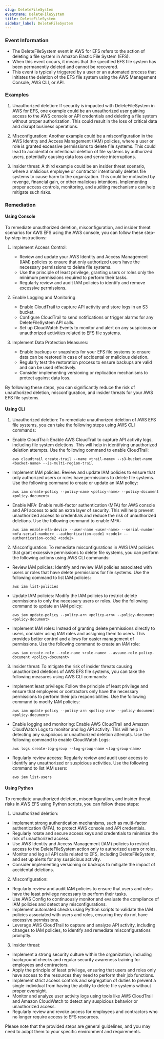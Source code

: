 ```yaml
--- 
slug: DeleteFileSystem
eventname: DeleteFileSystem
title: DeleteFileSystem
sidebar_label: DeleteFileSystem
---
```

                       
### Event Information

- The DeleteFileSystem event in AWS for EFS refers to the action of deleting a file system in Amazon Elastic File System (EFS).
- When this event occurs, it means that the specified EFS file system has been permanently deleted and cannot be recovered.
- This event is typically triggered by a user or an automated process that initiates the deletion of the EFS file system using the AWS Management Console, AWS CLI, or API.


### Examples

1. Unauthorized deletion: If security is impacted with DeleteFileSystem in AWS for EFS, one example could be an unauthorized user gaining access to the AWS console or API credentials and deleting a file system without proper authorization. This could result in the loss of critical data and disrupt business operations.

2. Misconfiguration: Another example could be a misconfiguration in the AWS Identity and Access Management (IAM) policies, where a user or role is granted excessive permissions to delete file systems. This could lead to accidental or intentional deletion of file systems by authorized users, potentially causing data loss and service interruptions.

3. Insider threat: A third example could be an insider threat scenario, where a malicious employee or contractor intentionally deletes file systems to cause harm to the organization. This could be motivated by revenge, financial gain, or other malicious intentions. Implementing proper access controls, monitoring, and auditing mechanisms can help mitigate such risks.

### Remediation

#### Using Console

To remediate unauthorized deletion, misconfiguration, and insider threat scenarios for AWS EFS using the AWS console, you can follow these step-by-step instructions:

1. Implement Access Control: 
   - Review and update your AWS Identity and Access Management (IAM) policies to ensure that only authorized users have the necessary permissions to delete file systems.
   - Use the principle of least privilege, granting users or roles only the minimum permissions required to perform their tasks.
   - Regularly review and audit IAM policies to identify and remove excessive permissions.

2. Enable Logging and Monitoring:
   - Enable CloudTrail to capture API activity and store logs in an S3 bucket.
   - Configure CloudTrail to send notifications or trigger alarms for any DeleteFileSystem API calls.
   - Set up CloudWatch Events to monitor and alert on any suspicious or unauthorized activities related to EFS file systems.

3. Implement Data Protection Measures:
   - Enable backups or snapshots for your EFS file systems to ensure data can be restored in case of accidental or malicious deletion.
   - Regularly test the restoration process to ensure backups are valid and can be used effectively.
   - Consider implementing versioning or replication mechanisms to protect against data loss.

By following these steps, you can significantly reduce the risk of unauthorized deletion, misconfiguration, and insider threats for your AWS EFS file systems.

#### Using CLI

1. Unauthorized deletion: To remediate unauthorized deletion of AWS EFS file systems, you can take the following steps using AWS CLI commands:

- Enable CloudTrail: Enable AWS CloudTrail to capture API activity logs, including file system deletions. This will help in identifying unauthorized deletion attempts. Use the following command to enable CloudTrail:

  `aws cloudtrail create-trail --name <trail-name> --s3-bucket-name <bucket-name> --is-multi-region-trail`

- Implement IAM policies: Review and update IAM policies to ensure that only authorized users or roles have permissions to delete file systems. Use the following command to create or update an IAM policy:

  `aws iam create-policy --policy-name <policy-name> --policy-document <policy-document>`

- Enable MFA: Enable multi-factor authentication (MFA) for AWS console and API access to add an extra layer of security. This will help prevent unauthorized access to credentials and reduce the risk of unauthorized deletions. Use the following command to enable MFA:

  `aws iam enable-mfa-device --user-name <user-name> --serial-number <mfa-serial-number> --authentication-code1 <code1> --authentication-code2 <code2>`

2. Misconfiguration: To remediate misconfigurations in AWS IAM policies that grant excessive permissions to delete file systems, you can perform the following actions using AWS CLI commands:

- Review IAM policies: Identify and review IAM policies associated with users or roles that have delete permissions for file systems. Use the following command to list IAM policies:

  `aws iam list-policies`

- Update IAM policies: Modify the IAM policies to restrict delete permissions to only the necessary users or roles. Use the following command to update an IAM policy:

  `aws iam update-policy --policy-arn <policy-arn> --policy-document <policy-document>`

- Implement IAM roles: Instead of granting delete permissions directly to users, consider using IAM roles and assigning them to users. This provides better control and allows for easier management of permissions. Use the following command to create an IAM role:

  `aws iam create-role --role-name <role-name> --assume-role-policy-document <policy-document>`

3. Insider threat: To mitigate the risk of insider threats causing unauthorized deletions of AWS EFS file systems, you can take the following measures using AWS CLI commands:

- Implement least privilege: Follow the principle of least privilege and ensure that employees or contractors only have the necessary permissions to perform their job responsibilities. Use the following command to modify IAM policies:

  `aws iam update-policy --policy-arn <policy-arn> --policy-document <policy-document>`

- Enable logging and monitoring: Enable AWS CloudTrail and Amazon CloudWatch Logs to monitor and log API activity. This will help in detecting any suspicious or unauthorized deletion attempts. Use the following command to enable CloudWatch Logs:

  `aws logs create-log-group --log-group-name <log-group-name>`

- Regularly review access: Regularly review and audit user access to identify any unauthorized or suspicious activities. Use the following command to list IAM users:

  `aws iam list-users`

#### Using Python

To remediate unauthorized deletion, misconfiguration, and insider threat risks in AWS EFS using Python scripts, you can follow these steps:

1. Unauthorized deletion:
- Implement strong authentication mechanisms, such as multi-factor authentication (MFA), to protect AWS console and API credentials.
- Regularly rotate and secure access keys and credentials to minimize the risk of unauthorized access.
- Use AWS Identity and Access Management (IAM) policies to restrict access to the DeleteFileSystem action only to authorized users or roles.
- Monitor and log all API calls related to EFS, including DeleteFileSystem, and set up alerts for any suspicious activity.
- Consider implementing versioning or backups to mitigate the impact of accidental deletions.

2. Misconfiguration:
- Regularly review and audit IAM policies to ensure that users and roles have the least privilege necessary to perform their tasks.
- Use AWS Config to continuously monitor and evaluate the compliance of IAM policies and detect any misconfigurations.
- Implement automated checks using Python scripts to validate the IAM policies associated with users and roles, ensuring they do not have excessive permissions.
- Leverage AWS CloudTrail to capture and analyze API activity, including changes to IAM policies, to identify and remediate misconfigurations promptly.

3. Insider threat:
- Implement a strong security culture within the organization, including background checks and regular security awareness training for employees and contractors.
- Apply the principle of least privilege, ensuring that users and roles only have access to the resources they need to perform their job functions.
- Implement strict access controls and segregation of duties to prevent a single individual from having the ability to delete file systems without proper oversight.
- Monitor and analyze user activity logs using tools like AWS CloudTrail and Amazon CloudWatch to detect any suspicious behavior or unauthorized access.
- Regularly review and revoke access for employees and contractors who no longer require access to EFS resources.

Please note that the provided steps are general guidelines, and you may need to adapt them to your specific environment and requirements.


 